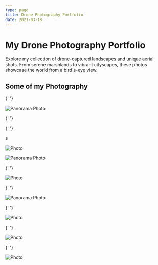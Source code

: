 ```yaml
---
type: page
title: Drone Photography Portfolio
date: 2021-03-18
---
```


# My Drone Photography Portfolio

Explore my collection of drone-captured landscapes and unique aerial shots. From serene marshlands to vibrant cityscapes, these photos showcase the world from a bird's-eye view.

<div className="photo-title">
  <h2>Some of my Photography</h2>
</div>

<div className="photo-gallery">

{' '}

<div className="wrapper">
  <div className="full-width-container">
    <Image
      src="/images/photo_pano1.jpg"
      alt="Panorama Photo"
      layout="responsive"
      width={13473}
      height={3804}
      priority
      className="next-image pano-img"
    />
  </div>
</div>

{' '}

{' '}

s<div className="img-container">

  <Image
    src="/images/photo14.jpg"
    alt="Photo"
    layout="responsive"
    width={9974}
    height={4995}
    className="next-image"
  />
</div>

<div className="wrapper">
  <div className="full-width-container">
    <Image
      src="/images/photo_pano2.jpg"
      alt="Panorama Photo"
      layout="responsive"
      width={8384}
      height={3278}
      className="next-image pano-img"
    />
  </div>
</div>

{' '}

<div className="pano-container">
  <Image
    src="/images/photo11.jpg"
    alt="Photo"
    layout="responsive"
    width={5430}
    height={2897}
    className="next-image"
  />
</div>

{' '}

<div className="pano-container">
  <Image
    src="/images/photo_pano3.jpg"
    alt="Panorama Photo"
    layout="responsive"
    width={5474}
    height={2923}
    className="next-image pano-img"
  />
</div>

{' '}

<div className="img-container">
  <Image
    src="/images/photo13.jpg"
    alt="Photo"
    layout="responsive"
    width={5083}
    height={3389}
    className="next-image"
  />
</div>

{' '}

<div className="pano-container">
  <Image
    src="/images/photo12.bmp"
    alt="Photo"
    layout="responsive"
    width={4558}
    height={3568}
    className="next-image"
  />
</div>

{' '}

<div className="wrapper">
  <div className="full-width-container">
    <Image
      src="/images/photo15.png"
      alt="Photo"
      layout="responsive"
      width={5450}
      height={3633}
      className="next-image pano-img"
    />
  </div>
</div>

</div>

<style jsx>{`
  .photo-gallery {
    display: grid;
    grid-template-columns: repeat(auto-fit, minmax(250px, 1fr));
    gap: 20px;
    margin-bottom: 40px;
    padding: 0 20px;
  }

  .next-image {
    width: 100%;
    height: auto;
    object-fit: cover;
  }

  .full-width-container {
    width: 100vw;
    margin-left: calc(50% - 50vw);
    margin-right: calc(50% - 50vw);
  }

  .photo-title {
    text-align: center;
    font-size: 1.5rem;
    margin-bottom: 40px;
    color: #333;
  }

  @media (min-width: 1024px) {
    .photo-gallery {
      grid-template-columns: repeat(auto-fit, minmax(350px, 1fr));
    }

    .pano-container {
      grid-column: span 2;
    }
  }
`}</style>

